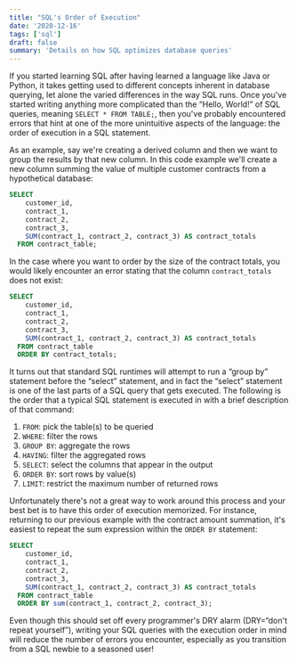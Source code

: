 ```yaml
---
title: "SQL's Order of Execution"
date: '2020-12-16'
tags: ['sql']
draft: false
summary: 'Details on how SQL optimizes database queries'
---
```


If you started learning SQL after having learned a language like Java or Python, it takes
getting used to different concepts inherent in database querying, let alone the varied
differences in the way SQL runs. Once you've started writing anything more complicated than
the “Hello, World!” of SQL queries, meaning `SELECT * FROM TABLE;`, then you've probably
encountered errors that hint at one of the more unintuitive aspects of the language: the
order of execution in a SQL statement.

As an example, say we're creating a derived column and then we want to group the results by
that new column. In this code example we'll create a new column summing the value of
multiple customer contracts from a hypothetical database:

```sql
SELECT
    customer_id,
    contract_1,
    contract_2,
    contract_3,
    SUM(contract_1, contract_2, contract_3) AS contract_totals
  FROM contract_table;
```

In the case where you want to order by the size of the contract totals, you would likely
encounter an error stating that the column `contract_totals` does not exist:

```sql
SELECT
    customer_id,
    contract_1,
    contract_2,
    contract_3,
    SUM(contract_1, contract_2, contract_3) AS contract_totals
  FROM contract_table
  ORDER BY contract_totals;
```

It turns out that standard SQL runtimes will attempt to run a “group by” statement before
the “select” statement, and in fact the “select” statement is one of the last parts of a
SQL query that gets executed. The following is the order that a typical SQL statement is
executed in with a brief description of that command:

1. `FROM`: pick the table(s) to be queried
2. `WHERE`: filter the rows
3. `GROUP BY`: aggregate the rows
4. `HAVING`: filter the aggregated rows
5. `SELECT`: select the columns that appear in the output
6. `ORDER BY`: sort rows by value(s)
7. `LIMIT`: restrict the maximum number of returned rows

Unfortunately there's not a great way to work around this process and your best bet is to
have this order of execution memorized. For instance, returning to our previous example
with the contract amount summation, it's easiest to repeat the sum expression within the
`ORDER BY` statement:

```sql
SELECT
    customer_id,
    contract_1,
    contract_2,
    contract_3,
    SUM(contract_1, contract_2, contract_3) AS contract_totals
  FROM contract_table
  ORDER BY sum(contract_1, contract_2, contract_3);
```

Even though this should set off every programmer's DRY alarm (DRY=“don't repeat yourself”),
writing your SQL queries with the execution order in mind will reduce the number of errors
you encounter, especially as you transition from a SQL newbie to a seasoned user!
